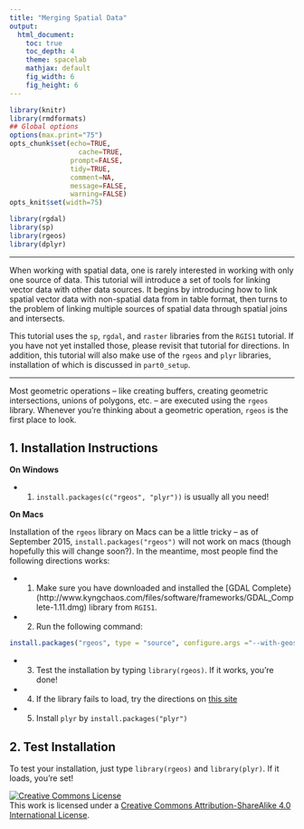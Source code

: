 ```yaml
---
title: "Merging Spatial Data"
output:
  html_document:
    toc: true
    toc_depth: 4
    theme: spacelab
    mathjax: default
    fig_width: 6
    fig_height: 6
---
```



```r
library(knitr)
library(rmdformats)
## Global options
options(max.print="75")
opts_chunk$set(echo=TRUE,
	             cache=TRUE,
               prompt=FALSE,
               tidy=TRUE,
               comment=NA,
               message=FALSE,
               warning=FALSE)
opts_knit$set(width=75)

library(rgdal)
library(sp)
library(rgeos)
library(dplyr)

```

***

When working with spatial data, one is rarely interested in working with only one source of data. This tutorial will introduce a set of tools for linking vector data with other data sources. It begins by introducing how to link spatial vector data with non-spatial data from in table format, then turns to the problem of linking multiple sources of spatial data through spatial joins and intersects. 

This tutorial uses the `sp`, `rgdal`, and `raster` libraries from the `RGIS1` tutorial. If you have not yet installed those, please revisit that tutorial for directions. In addition, this tutorial will also make use of the `rgeos` and `plyr` libraries, installation of which is discussed in `part0_setup`. 

***

Most geometric operations -- like creating buffers, creating geometric intersections, unions of polygons, etc. -- are executed using the `rgeos` library. Whenever you're thinking about a geometric operation, `rgeos` is the first place to look. 

## 1. Installation Instructions

**On Windows**

* 1. `install.packages(c("rgeos", "plyr"))` is usually all you need!

**On Macs**

Installation of the `rgeos` library on Macs can be a little tricky -- as of September 2015, `install.packages("rgeos")` will not work on macs (though hopefully this will change soon?). In the meantime, most people find the following directions works: 

* 1. Make sure you have downloaded and installed the [GDAL Complete}(http://www.kyngchaos.com/files/software/frameworks/GDAL_Complete-1.11.dmg) library from `RGIS1`.
* 2. Run the following command:
```r
install.packages("rgeos", type = "source", configure.args ="--with-geos-config=/Library/Frameworks/GEOS.framework/Versions/Current/unix/bin/geos-config")
```
* 3. Test the installation by typing `library(rgeos)`. If it works, you're done!
* 4. If the library fails to load, try the directions on [this site](http://dyerlab.bio.vcu.edu/2015/03/31/install-rgeos-on-osx/)
* 5. Install `plyr` by `install.packages("plyr")`

## 2. Test Installation

To test your installation, just type `library(rgeos)` and `library(plyr)`. If it loads, you're set!

<a rel="license" href="http://creativecommons.org/licenses/by-sa/4.0/"><img alt="Creative Commons License" style="border-width:0" src="https://i.creativecommons.org/l/by-sa/4.0/88x31.png" /></a><br />This work is licensed under a <a rel="license" href="http://creativecommons.org/licenses/by-sa/4.0/">Creative Commons Attribution-ShareAlike 4.0 International License</a>.